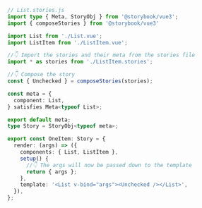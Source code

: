 ```ts
// List.stories.js
import type { Meta, StoryObj } from '@storybook/vue3';
import { composeStories } from '@storybook/vue3'

import List from './List.vue';
import ListItem from './ListItem.vue';

//👇 Import the stories and their meta from the stories file
import * as stories from './ListItem.stories';

//👇 Compose the story
const { Unchecked } = composeStories(stories);

const meta = {
  component: List,
} satisfies Meta<typeof List>;

export default meta;
type Story = StoryObj<typeof meta>;

export const OneItem: Story = {
  render: (args) => ({
    components: { List, ListItem },
    setup() {
      //👇 The args will now be passed down to the template
      return { args };
    },
    template: '<List v-bind="args"><Unchecked /></List>',
  }),
};
```
